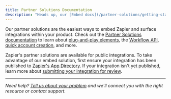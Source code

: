 ```yaml
---
title: Partner Solutions Documentation
description: "Heads up, our [Embed docs](/partner-solutions/getting-started) have moved."
---
```


Our partner solutions are the easiest ways to embed Zapier and surface integrations within your product. Check out the [Partner Solutions documentation](/partner-solutions/getting-started) to learn about [plug-and-play elements](/partner-solutions/workflow-element/intro), the [Workflow API](/partner-solutions/api-reference/authentication), [quick account creation](/partner-solutions/quick-account-creation), and more.

Zapier's partner solutions are available for public integrations. To take advantage of our embed solution, first ensure your integration has been published to [Zapier's App Directory](https://zapier.com/apps). If your integration isn't yet published, learn more about [submitting your integration for review](/platform/publish/public-integration#4-submit-your-integration-for-app-review).

---

_Need help? [Tell us about your problem](https://developer.zapier.com/contact) and we'll connect you with the right resource or contact support._
